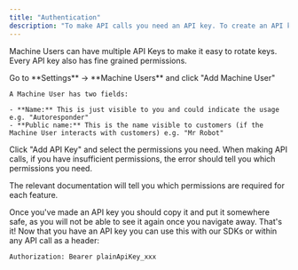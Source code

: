 ```yaml
---
title: "Authentication"
description: "To make API calls you need an API key. To create an API key you'll first need to create a Machine User."
---
```


Machine Users can have multiple API Keys to make it easy to rotate keys. Every API key also has fine grained permissions.

<Steps>
  <Step title="Create a machine user">
    Go to **Settings** → **Machine Users** and click "Add Machine User"

    A Machine User has two fields:

    - **Name:** This is just visible to you and could indicate the usage e.g. "Autoresponder"
    - **Public name:** This is the name visible to customers (if the Machine User interacts with customers) e.g. "Mr Robot"
  </Step>
  <Step title="Create an API Key">
Click "Add API Key" and select the permissions you need. When making API calls, if you have insufficient permissions, the error should tell you which permissions you need.

The relevant documentation will tell you which permissions are required for each feature.

Once you've made an API key you should copy it and put it somewhere safe, as you will not be able to see it again once you navigate away.
  </Step>
  <Step title="Go build things 🚀">
That's it! Now that you have an API key you can use this with our SDKs or within any API call as a header:

```text
Authorization: Bearer plainApiKey_xxx
```
  </Step>
</Steps>